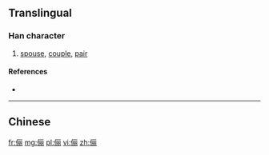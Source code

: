 {{also|儷}}
==Translingual==

===Han character===
{{Han char|rn=9|rad=人|as=07|sn=9|four=|canj=OMBB,XOMBB|ids=⿰亻丽}}

# [[spouse]], [[couple]], [[pair]]

====References====
* {{Han ref|kx=0106.041|hdz=10158.040|uh=4FEA|ud=20458}}

----

==Chinese==
{{zh-see|儷}}

[[fr:俪]]
[[mg:俪]]
[[pl:俪]]
[[vi:俪]]
[[zh:俪]]